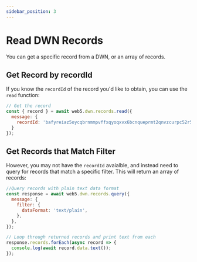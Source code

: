 ```yaml
---
sidebar_position: 3
---
```


# Read DWN Records
You can get a specific record from a DWN, or an array of records.

## Get Record by recordId
If you know the `recordId` of the record you'd like to obtain, you can use the `read` function:

```js
// Get the record
const { record } = await web5.dwn.records.read({
  message: {
    recordId: 'bafyreiaz5oycqbrnmmpvffxqyoqxvx6bcnqueprmt2qnvzcurpc52r5uyy',
  }
});
```

## Get Records that Match Filter
However, you may not have the `recordId` avaialble, and instead need to query for records that match a specific filter. This will return an array of records:

```js
//Query records with plain text data format
const response = await web5.dwn.records.query({
  message: {
    filter: {
      dataFormat: 'text/plain',
    },
  },
});

// Loop through returned records and print text from each
response.records.forEach(async record => {
  console.log(await record.data.text());
});
```
